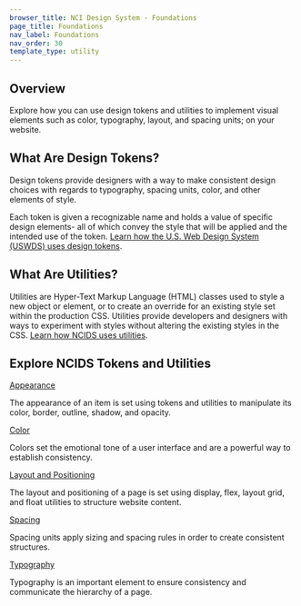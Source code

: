 ```yaml
---
browser_title: NCI Design System - Foundations
page_title: Foundations
nav_label: Foundations
nav_order: 30
template_type: utility
---
```


## Overview

Explore how you can use design tokens and utilities to implement visual elements such as color, typography, layout, and spacing units; on your website.

## What Are Design Tokens?

Design tokens provide designers with a way to make consistent design choices with regards to typography, spacing units, color, and other elements of style.

Each token is given a recognizable name and holds a value of specific design elements- all of which convey the style that will be applied and the intended use of the token. [Learn how the U.S. Web Design System (USWDS) uses design tokens](https://designsystem.digital.gov/design-tokens/).

## What Are Utilities?

Utilities are Hyper-Text Markup Language (HTML) classes used to style a new object or element, or to create an override for an existing style set within the production CSS. Utilities provide developers and designers with ways to experiment with styles without altering the existing styles in the CSS. [Learn how NCIDS uses utilities](/foundations/utilities-overview).

## Explore NCIDS Tokens and Utilities

<a href="/foundations/appearance" className="header-styled-link">
	Appearance
</a>

The appearance of an item is set using tokens and utilities to manipulate its color, border, outline, shadow, and opacity.

<a href="/foundations/color" className="header-styled-link">
	Color
</a>

Colors set the emotional tone of a user interface and are a powerful way to establish consistency.

<a href="/foundations/layout-positioning" className="header-styled-link">
	Layout and Positioning
</a>

The layout and positioning of a page is set using display, flex, layout grid, and float utilities to structure website content.

<a href="/foundations/spacing" className="header-styled-link">
	Spacing
</a>

Spacing units apply sizing and spacing rules in order to create consistent structures.

<a href="/foundations/typography" className="header-styled-link">
	Typography
</a>

Typography is an important element to ensure consistency and communicate the hierarchy of a page.
